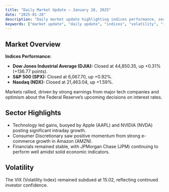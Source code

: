 ```yaml
---
title: "Daily Market Update – January 28, 2025"
date: "2025-01-28"
description: "Daily market update highlighting indices performance, sector highlights, and volatility trends on January 28, 2025."
keywords: ["market update", "daily update", "indices", "volatility", "investing"]
---
```


## Market Overview

**Indices Performance:**
- **Dow Jones Industrial Average (DJIA):** Closed at 44,850.35, up +0.31% (+136.77 points).
- **S&P 500 (SPX):** Closed at 6,067.70, up +0.92%.
- **Nasdaq (NDX):** Closed at 21,463.04, up +1.59%.

Markets rallied, driven by strong earnings from major tech companies and optimism about the Federal Reserve’s upcoming decisions on interest rates.

## Sector Highlights

- Technology led gains, buoyed by Apple (AAPL) and NVIDIA (NVDA) posting significant intraday growth.
- Consumer Discretionary saw positive momentum from strong e-commerce growth in Amazon (AMZN).
- Financials remained stable, with JPMorgan Chase (JPM) continuing to perform well amidst solid economic indicators.

## Volatility

The VIX (Volatility Index) remained subdued at 15.02, reflecting continued investor confidence.
